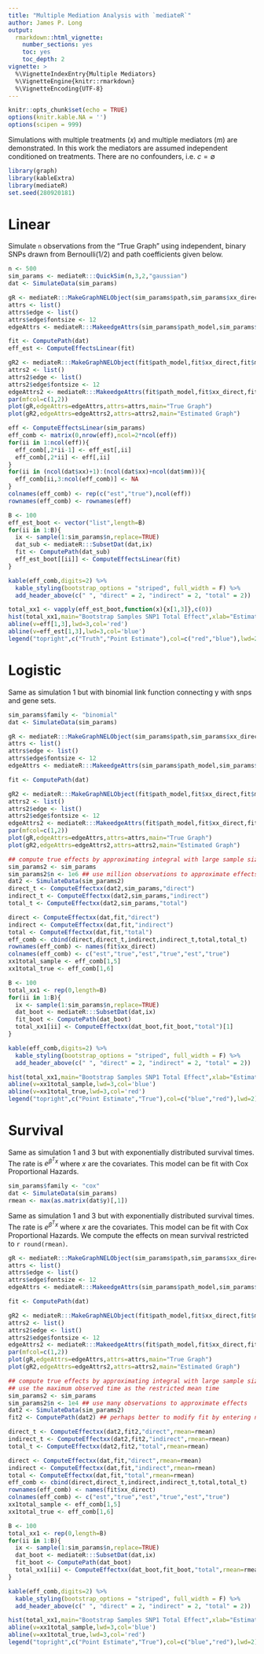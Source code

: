 ```yaml
---
title: "Multiple Mediation Analysis with `mediateR`"
author: James P. Long
output: 
  rmarkdown::html_vignette:
    number_sections: yes
    toc: yes
    toc_depth: 2
vignette: >
  %\VignetteIndexEntry{Multiple Mediators}
  %\VignetteEngine{knitr::rmarkdown}
  %\VignetteEncoding{UTF-8}
---
```


```r
knitr::opts_chunk$set(echo = TRUE)
options(knitr.kable.NA = '')
options(scipen = 999)
```

Simulations with multiple treatments ($x$) and multiple mediators ($m$) are demonstrated. In this work the mediators are assumed independent conditioned on treatments. There are no confounders, i.e. $c = \emptyset$

```r
library(graph)
library(kableExtra)
library(mediateR)
set.seed(280920181)
```
\newcommand{\Var}{\text{Var}}
\newcommand{\E}{\mathbb{E}}
\newcommand{\argmin}[1]{\underset{#1}{\operatorname{argmin}}\text{ }}
\newcommand{\argmax}[1]{\underset{#1}{\operatorname{argmax}}}
\newcommand{\ind}[1]{\mathbf{1}_{#1}}
\newcommand{\todo}[1]{\color{red}{\text{TODO: #1}}}

# Linear

Simulate `n` observations from the "True Graph" using independent, binary SNPs drawn from Bernoulli(1/2) and path coefficients given below.

```r
n <- 500
sim_params <- mediateR:::QuickSim(n,3,2,"gaussian")
dat <- SimulateData(sim_params)
```



```r
gR <- mediateR:::MakeGraphNELObject(sim_params$path,sim_params$xx_direct,sim_params$mm_direct)
attrs <- list()
attrs$edge <- list()
attrs$edge$fontsize <- 12
edgeAttrs <- mediateR:::MakeedgeAttrs(sim_params$path_model,sim_params$xx_direct,sim_params$mm_direct)
```

```r
fit <- ComputePath(dat)
eff_est <- ComputeEffectsLinear(fit)
```


```r
gR2 <- mediateR:::MakeGraphNELObject(fit$path_model,fit$xx_direct,fit$mm_direct)
attrs2 <- list()
attrs2$edge <- list()
attrs2$edge$fontsize <- 12
edgeAttrs2 <- mediateR:::MakeedgeAttrs(fit$path_model,fit$xx_direct,fit$mm_direct)
par(mfcol=c(1,2))
plot(gR,edgeAttrs=edgeAttrs,attrs=attrs,main="True Graph")
plot(gR2,edgeAttrs=edgeAttrs2,attrs=attrs2,main="Estimated Graph")
```


```r
eff <- ComputeEffectsLinear(sim_params)
eff_comb <- matrix(0,nrow(eff),ncol=2*ncol(eff))
for(ii in 1:ncol(eff)){
  eff_comb[,2*ii-1] <- eff_est[,ii]
  eff_comb[,2*ii] <- eff[,ii]
}
for(ii in (ncol(dat$xx)+1):(ncol(dat$xx)+ncol(dat$mm))){
  eff_comb[ii,3:ncol(eff_comb)] <- NA
}
colnames(eff_comb) <- rep(c("est","true"),ncol(eff))
rownames(eff_comb) <- rownames(eff)
```



```r
B <- 100
eff_est_boot <- vector("list",length=B)
for(ii in 1:B){
  ix <- sample(1:sim_params$n,replace=TRUE)
  dat_sub <- mediateR:::SubsetDat(dat,ix)
  fit <- ComputePath(dat_sub)
  eff_est_boot[[ii]] <- ComputeEffectsLinear(fit)
}
```


```r
kable(eff_comb,digits=2) %>%
  kable_styling(bootstrap_options = "striped", full_width = F) %>%
  add_header_above(c(" ", "direct" = 2, "indirect" = 2, "total" = 2))
```

```r
total_xx1 <- vapply(eff_est_boot,function(x){x[1,3]},c(0))
hist(total_xx1,main="Bootstrap Samples SNP1 Total Effect",xlab="Estimate")
abline(v=eff[1,3],lwd=3,col='red')
abline(v=eff_est[1,3],lwd=3,col='blue')
legend("topright",c("Truth","Point Estimate"),col=c("red","blue"),lwd=2)
```



# Logistic

Same as simulation 1 but with binomial link function connecting y with snps and gene sets.

```r
sim_params$family <- "binomial"
dat <- SimulateData(sim_params)
```

```r
gR <- mediateR:::MakeGraphNELObject(sim_params$path,sim_params$xx_direct,sim_params$mm_direct)
attrs <- list()
attrs$edge <- list()
attrs$edge$fontsize <- 12
edgeAttrs <- mediateR:::MakeedgeAttrs(sim_params$path_model,sim_params$xx_direct,sim_params$mm_direct)
```

```r
fit <- ComputePath(dat)
```

```r
gR2 <- mediateR:::MakeGraphNELObject(fit$path_model,fit$xx_direct,fit$mm_direct)
attrs2 <- list()
attrs2$edge <- list()
attrs2$edge$fontsize <- 12
edgeAttrs2 <- mediateR:::MakeedgeAttrs(fit$path_model,fit$xx_direct,fit$mm_direct)
par(mfcol=c(1,2))
plot(gR,edgeAttrs=edgeAttrs,attrs=attrs,main="True Graph")
plot(gR2,edgeAttrs=edgeAttrs2,attrs=attrs2,main="Estimated Graph")
```

```r
## compute true effects by approximating integral with large sample size
sim_params2 <- sim_params
sim_params2$n <- 1e6 ## use million observations to approximate effects
dat2 <- SimulateData(sim_params2)
direct_t <- ComputeEffectxx(dat2,sim_params,"direct")
indirect_t <- ComputeEffectxx(dat2,sim_params,"indirect")
total_t <- ComputeEffectxx(dat2,sim_params,"total")

direct <- ComputeEffectxx(dat,fit,"direct")
indirect <- ComputeEffectxx(dat,fit,"indirect")
total <- ComputeEffectxx(dat,fit,"total")
eff_comb <- cbind(direct,direct_t,indirect,indirect_t,total,total_t)
rownames(eff_comb) <- names(fit$xx_direct)
colnames(eff_comb) <- c("est","true","est","true","est","true")
xx1total_sample <- eff_comb[1,5]
xx1total_true <- eff_comb[1,6]
```

```r
B <- 100
total_xx1 <- rep(0,length=B)
for(ii in 1:B){
  ix <- sample(1:sim_params$n,replace=TRUE)
  dat_boot <- mediateR:::SubsetDat(dat,ix)
  fit_boot <- ComputePath(dat_boot)
  total_xx1[ii] <- ComputeEffectxx(dat_boot,fit_boot,"total")[1]
}
```



```r
kable(eff_comb,digits=2) %>%
  kable_styling(bootstrap_options = "striped", full_width = F) %>%
  add_header_above(c(" ", "direct" = 2, "indirect" = 2, "total" = 2))
```

```r
hist(total_xx1,main="Bootstrap Samples SNP1 Total Effect",xlab="Estimate")
abline(v=xx1total_sample,lwd=3,col='blue')
abline(v=xx1total_true,lwd=3,col='red')
legend("topright",c("Point Estimate","True"),col=c("blue","red"),lwd=2)
```


# Survival

Same as simulation 1 and 3 but with exponentially distributed survival times. The rate is $e^{\beta^Tx}$ where $x$ are the covariates. This model can be fit with Cox Proportional Hazards.

```r
sim_params$family <- "cox"
dat <- SimulateData(sim_params)
rmean <- max(as.matrix(dat$y)[,1])
```


Same as simulation 1 and 3 but with exponentially distributed survival times. The rate is $e^{\beta^Tx}$ where $x$ are the covariates. This model can be fit with Cox Proportional Hazards. We compute the effects on mean survival restricted to `r round(rmean)`.

```r
gR <- mediateR:::MakeGraphNELObject(sim_params$path,sim_params$xx_direct,sim_params$mm_direct)
attrs <- list()
attrs$edge <- list()
attrs$edge$fontsize <- 12
edgeAttrs <- mediateR:::MakeedgeAttrs(sim_params$path_model,sim_params$xx_direct,sim_params$mm_direct)
```

```r
fit <- ComputePath(dat)
```

```r
gR2 <- mediateR:::MakeGraphNELObject(fit$path_model,fit$xx_direct,fit$mm_direct)
attrs2 <- list()
attrs2$edge <- list()
attrs2$edge$fontsize <- 12
edgeAttrs2 <- mediateR:::MakeedgeAttrs(fit$path_model,fit$xx_direct,fit$mm_direct)
par(mfcol=c(1,2))
plot(gR,edgeAttrs=edgeAttrs,attrs=attrs,main="True Graph")
plot(gR2,edgeAttrs=edgeAttrs2,attrs=attrs2,main="Estimated Graph")
```

```r
## compute true effects by approximating integral with large sample size
## use the maximum observed time as the restricted mean time
sim_params2 <- sim_params
sim_params2$n <- 1e4 ## use many observations to approximate effects
dat2 <- SimulateData(sim_params2)
fit2 <- ComputePath(dat2) ## perhaps better to modify fit by entering new coefficients

direct_t <- ComputeEffectxx(dat2,fit2,"direct",rmean=rmean)
indirect_t <- ComputeEffectxx(dat2,fit2,"indirect",rmean=rmean)
total_t <- ComputeEffectxx(dat2,fit2,"total",rmean=rmean)

direct <- ComputeEffectxx(dat,fit,"direct",rmean=rmean)
indirect <- ComputeEffectxx(dat,fit,"indirect",rmean=rmean)
total <- ComputeEffectxx(dat,fit,"total",rmean=rmean)
eff_comb <- cbind(direct,direct_t,indirect,indirect_t,total,total_t)
rownames(eff_comb) <- names(fit$xx_direct)
colnames(eff_comb) <- c("est","true","est","true","est","true")
xx1total_sample <- eff_comb[1,5]
xx1total_true <- eff_comb[1,6]
```

```r
B <- 100
total_xx1 <- rep(0,length=B)
for(ii in 1:B){
  ix <- sample(1:sim_params$n,replace=TRUE)
  dat_boot <- mediateR:::SubsetDat(dat,ix)
  fit_boot <- ComputePath(dat_boot)
  total_xx1[ii] <- ComputeEffectxx(dat_boot,fit_boot,"total",rmean=rmean)[1]
}
```


```r
kable(eff_comb,digits=2) %>%
  kable_styling(bootstrap_options = "striped", full_width = F) %>%
  add_header_above(c(" ", "direct" = 2, "indirect" = 2, "total" = 2))
```

```r
hist(total_xx1,main="Bootstrap Samples SNP1 Total Effect",xlab="Estimate")
abline(v=xx1total_sample,lwd=3,col='blue')
abline(v=xx1total_true,lwd=3,col='red')
legend("topright",c("Point Estimate","True"),col=c("blue","red"),lwd=2)
```

